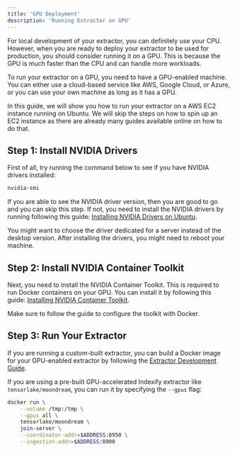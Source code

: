 ```yaml
---
title: 'GPU Deployment'
description: 'Running Extractor on GPU'
---
```


For local development of your extractor, you can definitely use your CPU. However, when you are ready to deploy your extractor to be used for production, you should consider running it on a GPU. This is because the GPU is much faster than the CPU and can handle more workloads.

To run your extractor on a GPU, you need to have a GPU-enabled machine. You can either use a cloud-based service like AWS, Google Cloud, or Azure, or you can use your own machine as long as it has a GPU.

In this guide, we will show you how to run your extractor on a AWS EC2 instance running on Ubuntu. We will skip the steps on how to spin up an EC2 instance as there are already many guides available online on how to do that.

## Step 1: Install NVIDIA Drivers

First of all, try running the command below to see if you have NVIDIA drivers installed:

```bash
nvidia-smi
```

If you are able to see the NVIDIA driver version, then you are good to go and you can skip this step. If not, you need to install the NVIDIA drivers by running following this guide: [Installing NVIDIA Drivers on Ubuntu](https://ubuntu.com/server/docs/nvidia-drivers-installation).

You might want to choose the driver dedicated for a server instead of the desktop version. After installing the drivers, you might need to reboot your machine.

## Step 2: Install NVIDIA Container Toolkit

Next, you need to install the NVIDIA Container Toolkit. This is required to run Docker containers on your GPU. You can install it by following this guide: [Installing NVIDIA Container Toolkit](https://docs.nvidia.com/datacenter/cloud-native/container-toolkit/latest/install-guide.html).

Make sure to follow the guide to configure the toolkit with Docker.

## Step 3: Run Your Extractor

If you are running a custom-built extractor, you can build a Docker image for your GPU-enabled extractor by following the [Extractor Development Guide](./apis/develop_extractors.md).

If you are using a pre-built GPU-accelerated Indexify extractor like `tensorlake/moondream`, you can run it by specifying the `--gpus` flag:

```sh
docker run \
    --volume /tmp:/tmp \
    --gpus all \
    tensorlake/moondream \
    join-server \
    --coordinator-addr=$ADDRESS:8950 \
    --ingestion-addr=$ADDRESS:8900
```
